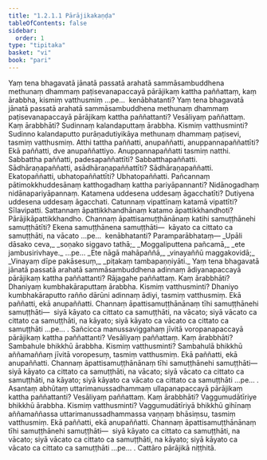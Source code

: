 ```yaml
---
title: "1.2.1.1 Pārājikakaṇḍa"
tableOfContents: false
sidebar:
  order: 1
type: "tipitaka"
basket: "vi"
book: "pari"
---
```



<DynamicBreadcrumb />

<Division number="188" book="pari">

<Paragraph number="595" book="pari">
Yaṃ tena bhagavatā jānatā passatā arahatā sammāsambuddhena methunaṃ dhammaṃ paṭisevanapaccayā pārājikaṃ kattha paññattaṃ, kaṃ ārabbha, kismiṃ vatthusmiṃ …pe…  kenābhatanti?
</Paragraph>

<Paragraph number="596" book="pari">
Yaṃ tena bhagavatā jānatā passatā arahatā sammāsambuddhena methunaṃ dhammaṃ paṭisevanapaccayā pārājikaṃ kattha paññattanti? Vesāliyaṃ paññattaṃ. Kaṃ ārabbhāti? Sudinnaṃ kalandaputtaṃ ārabbha. Kismiṃ vatthusminti? Sudinno kalandaputto purāṇadutiyikāya methunaṃ dhammaṃ paṭisevi, tasmiṃ vatthusmiṃ. Atthi tattha paññatti, anupaññatti, anuppannapaññattīti? Ekā paññatti, dve anupaññattiyo. Anuppannapaññatti tasmiṃ natthi. Sabbattha paññatti, padesapaññattīti? Sabbatthapaññatti. Sādhāraṇapaññatti, asādhāraṇapaññattīti? Sādhāraṇapaññatti. Ekatopaññatti, ubhatopaññattīti? Ubhatopaññatti. Pañcannaṃ pātimokkhuddesānaṃ katthogadhaṃ kattha pariyāpannanti? Nidānogadhaṃ nidānapariyāpannaṃ. Katamena uddesena uddesaṃ āgacchatīti? Dutiyena uddesena uddesaṃ āgacchati. Catunnaṃ vipattīnaṃ katamā vipattīti? Sīlavipatti. Sattannaṃ āpattikkhandhānaṃ katamo āpattikkhandhoti? Pārājikāpattikkhandho. Channaṃ āpattisamuṭṭhānānaṃ katihi samuṭṭhānehi samuṭṭhātīti? Ekena samuṭṭhānena samuṭṭhāti—  kāyato ca cittato ca samuṭṭhāti, na vācato …pe…  kenābhatanti? Paramparābhataṃ—
</Paragraph>

<Paragraph number="597" type="verses" book="pari">
_Upāli dāsako ceva,_  
_soṇako siggavo tathā;_  
_Moggaliputtena pañcamā,_  
_ete jambusirivhaye._  


</Paragraph>
</Division>

<Paragraph number="598" type="center" book="pari">
…pe…


</Paragraph>

<Paragraph number="599" type="verses" book="pari">
_Ete nāgā mahāpaññā,_  
_vinayaññū maggakovidā;_  
_Vinayaṃ dīpe pakāsesuṃ,_  
_piṭakaṃ tambapaṇṇiyāti._  

</Paragraph>

<Division number="189" book="pari">

<Paragraph number="600" book="pari">
Yaṃ tena bhagavatā jānatā passatā arahatā sammāsambuddhena adinnaṃ ādiyanapaccayā pārājikaṃ kattha paññattanti? Rājagahe paññattaṃ. Kaṃ ārabbhāti? Dhaniyaṃ kumbhakāraputtaṃ ārabbha. Kismiṃ vatthusminti? Dhaniyo kumbhakāraputto rañño dārūni adinnaṃ ādiyi, tasmiṃ vatthusmiṃ. Ekā paññatti, ekā anupaññatti. Channaṃ āpattisamuṭṭhānānaṃ tīhi samuṭṭhānehi samuṭṭhāti—  siyā kāyato ca cittato ca samuṭṭhāti, na vācato; siyā vācato ca cittato ca samuṭṭhāti, na kāyato; siyā kāyato ca vācato ca cittato ca samuṭṭhāti …pe… .
</Paragraph>

</Division>
<Division number="190" book="pari">

<Paragraph number="601" book="pari">
Sañcicca manussaviggahaṃ jīvitā voropanapaccayā pārājikaṃ kattha paññattanti? Vesāliyaṃ paññattaṃ. Kaṃ ārabbhāti? Sambahule bhikkhū ārabbha. Kismiṃ vatthusminti? Sambahulā bhikkhū aññamaññaṃ jīvitā voropesuṃ, tasmiṃ vatthusmiṃ. Ekā paññatti, ekā anupaññatti. Channaṃ āpattisamuṭṭhānānaṃ tīhi samuṭṭhānehi samuṭṭhāti—  siyā kāyato ca cittato ca samuṭṭhāti, na vācato; siyā vācato ca cittato ca samuṭṭhāti, na kāyato; siyā kāyato ca vācato ca cittato ca samuṭṭhāti …pe… .
</Paragraph>

</Division>
<Division number="191" book="pari">

<Paragraph number="602" book="pari">
Asantaṃ abhūtaṃ uttarimanussadhammaṃ ullapanapaccayā pārājikaṃ kattha paññattanti? Vesāliyaṃ paññattaṃ. Kaṃ ārabbhāti? Vaggumudātīriye bhikkhū ārabbha. Kismiṃ vatthusminti? Vaggumudātīriyā bhikkhū gihīnaṃ aññamaññassa uttarimanussadhammassa vaṇṇaṃ bhāsiṃsu, tasmiṃ vatthusmiṃ. Ekā paññatti, ekā anupaññatti. Channaṃ āpattisamuṭṭhānānaṃ tīhi samuṭṭhānehi samuṭṭhāti—  siyā kāyato ca cittato ca samuṭṭhāti, na vācato; siyā vācato ca cittato ca samuṭṭhāti, na kāyato; siyā kāyato ca vācato ca cittato ca samuṭṭhāti …pe… .

</Paragraph>
</Division>

<Paragraph number="603" type="center" book="pari">
Cattāro pārājikā niṭṭhitā.
</Paragraph>